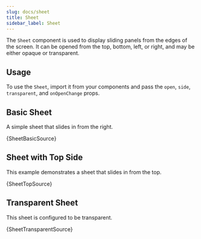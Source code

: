 ```yaml
---
slug: docs/sheet
title: Sheet
sidebar_label: Sheet
---
```


The `Sheet` component is used to display sliding panels from the edges of the screen. It can be opened from the top, bottom, left, or right, and may be either opaque or transparent.

## Usage

To use the `Sheet`, import it from your components and pass the `open`, `side`, `transparent`, and `onOpenChange` props.


## Basic Sheet

A simple sheet that slides in from the right.


<CodeSample>
    <SheetBasicDemo/>
</CodeSample>

<CodeBlock language="tsx">{SheetBasicSource}</CodeBlock>

## Sheet with Top Side

This example demonstrates a sheet that slides in from the top.


<CodeSample>
    <SheetTopDemo/>
</CodeSample>

<CodeBlock language="tsx">{SheetTopSource}</CodeBlock>

## Transparent Sheet

This sheet is configured to be transparent.


<CodeSample>
    <SheetTransparentDemo/>
</CodeSample>

<CodeBlock language="tsx">{SheetTransparentSource}</CodeBlock>
